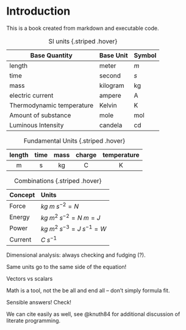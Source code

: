 # Introduction

This is a book created from markdown and executable code.

<!-- PXL_20231119_164825569.NIGHT.jpg -->

| Base Quantity| Base Unit | Symbol|
|-----|-------|-----|
| length | meter | $m$|
|time| second| $s$|
|mass | kilogram | kg|
| electric current| ampere| A|
|Thermodynamic temperature | Kelvin | K|
| Amount of substance| mole| mol|
| Luminous Intensity| candela| cd|

: SI units  {.striped .hover}

|length|time|mass|charge|temperature|
|:--:|:--:|:--:|:--:|:--:|
|m|s|kg|C|K|

: Fundamental Units  {.striped .hover}

|Concept| Units|
|:--|:--|
|Force| $kg\; m\; s^{-2} = N$|
|Energy| $kg\; m^{2}\; s^{-2} = N\; m = J$|
|Power| $kg\; m^{2}\; s^{-3} = J\; s^{-1} = W$|
|Current| $C\; s^{-1}$|

: Combinations {.striped .hover}

Dimensional analysis: always checking and fudging (?).

Same units go to the same side of the equation! 

Vectors vs scalars

Math is a tool, not the be all and end all -- don't simply formula fit. 

Sensible answers! Check!

We can cite easily as well, see @knuth84 for additional discussion of literate programming.

